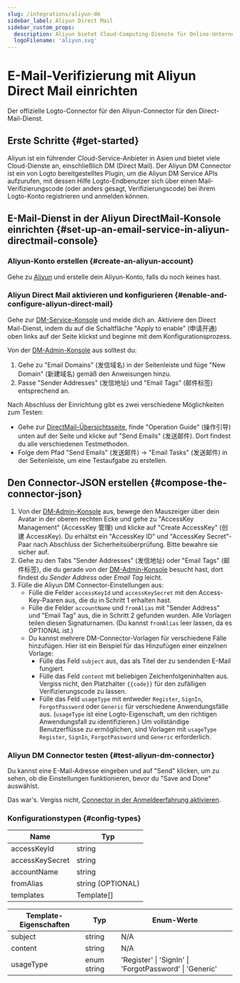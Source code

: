 ```yaml
---
slug: /integrations/aliyun-dm
sidebar_label: Aliyun Direct Mail
sidebar_custom_props:
  description: Aliyun bietet Cloud-Computing-Dienste für Online-Unternehmen an.
  logoFilename: 'aliyun.svg'
---
```



# E-Mail-Verifizierung mit Aliyun Direct Mail einrichten

Der offizielle Logto-Connector für den Aliyun-Connector für den Direct-Mail-Dienst.

<GuideTip />

## Erste Schritte \{#get-started}

Aliyun ist ein führender Cloud-Service-Anbieter in Asien und bietet viele Cloud-Dienste an, einschließlich DM (Direct Mail). Der Aliyun DM Connector ist ein von Logto bereitgestelltes Plugin, um die Aliyun DM Service APIs aufzurufen, mit dessen Hilfe Logto-Endbenutzer sich über einen Mail-Verifizierungscode (oder anders gesagt, Verifizierungscode) bei ihrem Logto-Konto registrieren und anmelden können.

## E-Mail-Dienst in der Aliyun DirectMail-Konsole einrichten \{#set-up-an-email-service-in-aliyun-directmail-console}

### Aliyun-Konto erstellen \{#create-an-aliyun-account}

Gehe zu [Aliyun](https://aliyun.com/) und erstelle dein Aliyun-Konto, falls du noch keines hast.

### Aliyun Direct Mail aktivieren und konfigurieren \{#enable-and-configure-aliyun-direct-mail}

Gehe zur [DM-Service-Konsole](https://www.aliyun.com/product/directmail) und melde dich an. Aktiviere den Direct Mail-Dienst, indem du auf die Schaltfläche "Apply to enable" (申请开通) oben links auf der Seite klickst und beginne mit dem Konfigurationsprozess.

Von der [DM-Admin-Konsole](https://dm.console.aliyun.com/) aus solltest du:

1. Gehe zu "Email Domains" (发信域名) in der Seitenleiste und füge "New Domain" (新建域名) gemäß den Anweisungen hinzu.
2. Passe "Sender Addresses" (发信地址) und "Email Tags" (邮件标签) entsprechend an.

Nach Abschluss der Einrichtung gibt es zwei verschiedene Möglichkeiten zum Testen:

- Gehe zur [DirectMail-Übersichtsseite](https://dm.console.aliyun.com/), finde "Operation Guide" (操作引导) unten auf der Seite und klicke auf "Send Emails" (发送邮件). Dort findest du alle verschiedenen Testmethoden.
- Folge dem Pfad "Send Emails" (发送邮件) -> "Email Tasks" (发送邮件) in der Seitenleiste, um eine Testaufgabe zu erstellen.

## Den Connector-JSON erstellen \{#compose-the-connector-json}

1. Von der [DM-Admin-Konsole](https://dm.console.aliyun.com/) aus, bewege den Mauszeiger über dein Avatar in der oberen rechten Ecke und gehe zu "AccessKey Management" (AccessKey 管理) und klicke auf "Create AccessKey" (创建 AccessKey). Du erhältst ein "AccessKey ID" und "AccessKey Secret"-Paar nach Abschluss der Sicherheitsüberprüfung. Bitte bewahre sie sicher auf.
2. Gehe zu den Tabs "Sender Addresses" (发信地址) oder "Email Tags" (邮件标签), die du gerade von der [DM-Admin-Konsole](https://dm.console.aliyun.com/) besucht hast, dort findest du _Sender Address_ oder _Email Tag_ leicht.
3. Fülle die Aliyun DM Connector-Einstellungen aus:
   - Fülle die Felder `accessKeyId` und `accessKeySecret` mit den Access-Key-Paaren aus, die du in Schritt 1 erhalten hast.
   - Fülle die Felder `accountName` und `fromAlias` mit "Sender Address" und "Email Tag" aus, die in Schritt 2 gefunden wurden. Alle Vorlagen teilen diesen Signaturnamen. (Du kannst `fromAlias` leer lassen, da es OPTIONAL ist.)
   - Du kannst mehrere DM-Connector-Vorlagen für verschiedene Fälle hinzufügen. Hier ist ein Beispiel für das Hinzufügen einer einzelnen Vorlage:
     - Fülle das Feld `subject` aus, das als Titel der zu sendenden E-Mail fungiert.
     - Fülle das Feld `content` mit beliebigen Zeichenfolgeninhalten aus. Vergiss nicht, den Platzhalter `{{code}}` für den zufälligen Verifizierungscode zu lassen.
     - Fülle das Feld `usageType` mit entweder `Register`, `SignIn`, `ForgotPassword` oder `Generic` für verschiedene Anwendungsfälle aus. (`usageType` ist eine Logto-Eigenschaft, um den richtigen Anwendungsfall zu identifizieren.) Um vollständige Benutzerflüsse zu ermöglichen, sind Vorlagen mit `usageType` `Register`, `SignIn`, `ForgotPassword` und `Generic` erforderlich.

### Aliyun DM Connector testen \{#test-aliyun-dm-connector}

Du kannst eine E-Mail-Adresse eingeben und auf "Send" klicken, um zu sehen, ob die Einstellungen funktionieren, bevor du "Save and Done" auswählst.

Das war's. Vergiss nicht, [Connector in der Anmeldeerfahrung aktivieren](/connectors/email-connectors/#enable-email-sign-up-or-sign-in).

### Konfigurationstypen \{#config-types}

| Name            | Typ               |
| --------------- | ----------------- |
| accessKeyId     | string            |
| accessKeySecret | string            |
| accountName     | string            |
| fromAlias       | string (OPTIONAL) |
| templates       | Template[]        |

| Template-Eigenschaften | Typ         | Enum-Werte                                              |
| ---------------------- | ----------- | ------------------------------------------------------- |
| subject                | string      | N/A                                                     |
| content                | string      | N/A                                                     |
| usageType              | enum string | 'Register' \| 'SignIn' \| 'ForgotPassword' \| 'Generic' |
